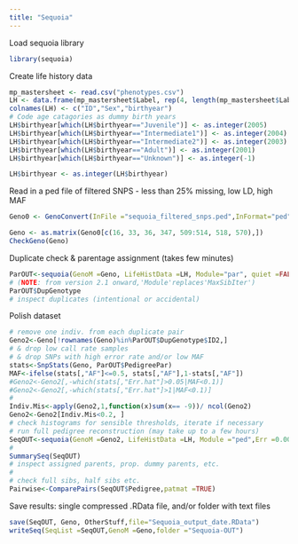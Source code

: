 ---
title: "Sequoia"
---
Load sequoia library
```{r}
library(sequoia)
```
Create life history data
```{r}
mp_mastersheet <- read.csv("phenotypes.csv")
LH <- data.frame(mp_mastersheet$Label, rep(4, length(mp_mastersheet$Label)), mp_mastersheet$Type)
colnames(LH) <- c("ID","Sex","birthyear")
# Code age catagories as dummy birth years
LH$birthyear[which(LH$birthyear=="Juvenile")] <- as.integer(2005)
LH$birthyear[which(LH$birthyear=="Intermediate1")] <- as.integer(2004)
LH$birthyear[which(LH$birthyear=="Intermediate2")] <- as.integer(2003)
LH$birthyear[which(LH$birthyear=="Adult")] <- as.integer(2001)
LH$birthyear[which(LH$birthyear=="Unknown")] <- as.integer(-1)

LH$birthyear <- as.integer(LH$birthyear)
```
Read in a ped file of filtered SNPS - less than 25% missing, low LD, high MAF
```{r}
Geno0 <- GenoConvert(InFile ="sequoia_filtered_snps.ped",InFormat="ped")
```
```{r}
Geno <- as.matrix(Geno0[c(16, 33, 36, 347, 509:514, 518, 570),])
CheckGeno(Geno)
```
Duplicate check & parentage assignment (takes few minutes)
```{r}
ParOUT<-sequoia(GenoM =Geno, LifeHistData =LH, Module="par", quiet =FALSE, Plot =TRUE, Complex = "full", Herm="A", MaxSibshipSize = 500)
# (NOTE: from version 2.1 onward,'Module'replaces'MaxSibIter')
ParOUT$DupGenotype
# inspect duplicates (intentional or accidental)
```
Polish dataset
```{r}
# remove one indiv. from each duplicate pair
Geno2<-Geno[!rownames(Geno)%in%ParOUT$DupGenotype$ID2,]
# & drop low call rate samples
# & drop SNPs with high error rate and/or low MAF
stats<-SnpStats(Geno, ParOUT$PedigreePar)
MAF<-ifelse(stats[,"AF"]<=0.5, stats[,"AF"],1-stats[,"AF"])
#Geno2<-Geno2[,-which(stats[,"Err.hat"]>0.05|MAF<0.1)]
#Geno2<-Geno2[,-which(stats[,"Err.hat"]>1|MAF<0.1)]
#
Indiv.Mis<-apply(Geno2,1,function(x)sum(x== -9))/ ncol(Geno2)
Geno2<-Geno2[Indiv.Mis<0.2, ]
# check histograms for sensible thresholds, iterate if necessary
# run full pedigree reconstruction (may take up to a few hours)
SeqOUT<-sequoia(GenoM =Geno2, LifeHistData =LH, Module ="ped",Err =0.001, MaxSibshipSize = 500)
#
SummarySeq(SeqOUT)
# inspect assigned parents, prop. dummy parents, etc.
#
# check full sibs, half sibs etc.
Pairwise<-ComparePairs(SeqOUT$Pedigree,patmat =TRUE)
```
Save results: single compressed .RData file, and/or folder with text files
```{r}
save(SeqOUT, Geno, OtherStuff,file="Sequoia_output_date.RData")
writeSeq(SeqList =SeqOUT,GenoM =Geno,folder ="Sequoia-OUT")
```

